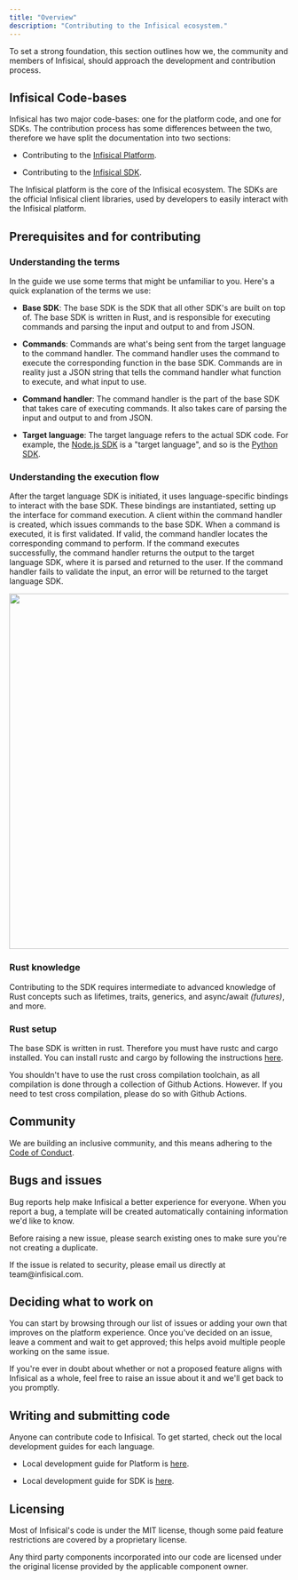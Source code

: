 ```yaml
---
title: "Overview"
description: "Contributing to the Infisical ecosystem."
---
```


To set a strong foundation, this section outlines how we, the community and members of Infisical,
should approach the development and contribution process.

## Infisical Code-bases

Infisical has two major code-bases: one for the platform code, and one for SDKs. The contribution process has some differences between the two, therefore we have split the documentation into two sections:

* Contributing to the [Infisical Platform](https://github.com/Infisical/infisical).

* Contributing to the [Infisical SDK](https://github.com/Infisical/sdk).

<CardGroup cols={2}>
  <Card title="Infisical Platform" href="/contributing/platform/developing" icon="layer-group" color="#A1B659">
    The Infisical platform is the core of the Infisical ecosystem.
  </Card>

  <Card href="/contributing/sdk/developing" title="Infisical SDK" icon="code" color="#A1B659">
    The SDKs are the official Infisical client libraries, used by developers to easily interact with the Infisical platform.
  </Card>
</CardGroup>

## Prerequisites and   for contributing

### Understanding the terms

In the guide we use some terms that might be unfamiliar to you. Here's a quick explanation of the terms we use:

* **Base SDK**: The base SDK is the SDK that all other SDK's are built on top of. The base SDK is written in Rust, and is responsible for executing commands and parsing the input and output to and from JSON.

* **Commands**: Commands are what's being sent from the target language to the command handler. The command handler uses the command to execute the corresponding function in the base SDK. Commands are in reality just a JSON string that tells the command handler what function to execute, and what input to use.

* **Command handler**: The command handler is the part of the base SDK that takes care of executing commands. It also takes care of parsing the input and output to and from JSON.

* **Target language**: The target language refers to the actual SDK code. For example, the [Node.js SDK](https://www.npmjs.com/package/@infisical/sdk) is a "target language", and so is the [Python SDK](https://pypi.org/project/infisical-python/).

### Understanding the execution flow

After the target language SDK is initiated, it uses language-specific bindings to interact with the base SDK.
These bindings are instantiated, setting up the interface for command execution. A client within the command handler is created, which issues commands to the base SDK.
When a command is executed, it is first validated. If valid, the command handler locates the corresponding command to perform. If the command executes successfully, the command handler returns the output to the target language SDK, where it is parsed and returned to the user.
If the command handler fails to validate the input, an error will be returned to the target language SDK.

<Frame caption="Execution flow diagram for the SDK from the target language to the base SDK. The execution flow is the same for all target languages.">
  <img height="640" width="520" src="/images/sdk-flow.png" />
</Frame>

### Rust knowledge

Contributing to the SDK requires intermediate to advanced knowledge of Rust concepts such as lifetimes, traits, generics, and async/await *(futures)*, and more.

### Rust setup

The base SDK is written in rust. Therefore you must have rustc and cargo installed. You can install rustc and cargo by following the instructions [here](https://www.rust-lang.org/tools/install).

You shouldn't have to use the rust cross compilation toolchain, as all compilation is done through a collection of Github Actions. However. If you need to test cross compilation, please do so with Github Actions.

## Community

We are building an inclusive community, and this means adhering to the [Code of Conduct](/contributing/getting-started/code-of-conduct).

## Bugs and issues

Bug reports help make Infisical a better experience for everyone. When you report a bug, a template will be created automatically containing information we'd like to know.

Before raising a new issue, please search existing ones to make sure you're not creating a duplicate.

<Info>
  If the issue is related to security, please email us directly at
  team@infisical.com.
</Info>

## Deciding what to work on

You can start by browsing through our list of issues or adding your own that improves on the platform experience. Once you've decided on an issue, leave a comment and wait to get approved; this helps avoid multiple people working on the same issue.

If you're ever in doubt about whether or not a proposed feature aligns with Infisical as a whole, feel free to raise an issue about it and we'll get back to you promptly.

## Writing and submitting code

Anyone can contribute code to Infisical. To get started, check out the local development guides for each language.

* Local development guide for Platform is [here](/contributing/platform/developing).

* Local development guide for SDK is [here](/contributing/sdk/developing).

## Licensing

Most of Infisical's code is under the MIT license, though some paid feature restrictions are covered by a proprietary license.

Any third party components incorporated into our code are licensed under the original license provided by the applicable component owner.
